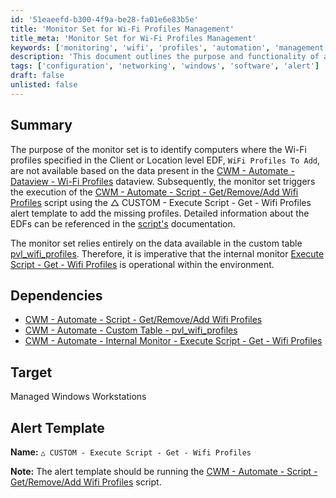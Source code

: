 ```yaml
---
id: '51eaeefd-b300-4f9a-be28-fa01e6e83b5e'
title: 'Monitor Set for Wi-Fi Profiles Management'
title_meta: 'Monitor Set for Wi-Fi Profiles Management'
keywords: ['monitoring', 'wifi', 'profiles', 'automation', 'management']
description: 'This document outlines the purpose and functionality of a monitor set designed to identify computers lacking specified Wi-Fi profiles. It details how the monitor set interacts with the relevant dataview and triggers scripts to ensure proper Wi-Fi configuration on managed Windows workstations.'
tags: ['configuration', 'networking', 'windows', 'software', 'alert']
draft: false
unlisted: false
---
```

## Summary

The purpose of the monitor set is to identify computers where the Wi-Fi profiles specified in the Client or Location level EDF, `WiFi Profiles To Add`, are not available based on the data present in the [CWM - Automate - Dataview - Wi-Fi Profiles](https://proval.itglue.com/DOC-5078775-12979850) dataview. Subsequently, the monitor set triggers the execution of the [CWM - Automate - Script - Get/Remove/Add Wifi Profiles](https://proval.itglue.com/DOC-5078775-12979854) script using the △ CUSTOM - Execute Script - Get - Wifi Profiles alert template to add the missing profiles. Detailed information about the EDFs can be referenced in the [script's](https://proval.itglue.com/DOC-5078775-12979854) documentation.

The monitor set relies entirely on the data available in the custom table [pvl_wifi_profiles](https://proval.itglue.com/5078775/docs/12979849). Therefore, it is imperative that the internal monitor [Execute Script - Get - Wifi Profiles](https://proval.itglue.com/5078775/docs/12979845) is operational within the environment.

## Dependencies

- [CWM - Automate - Script - Get/Remove/Add Wifi Profiles](https://proval.itglue.com/DOC-5078775-12979854)
- [CWM - Automate - Custom Table - pvl_wifi_profiles](https://proval.itglue.com/DOC-5078775-12979849)
- [CWM - Automate - Internal Monitor - Execute Script - Get - Wifi Profiles](https://proval.itglue.com/DOC-5078775-12979845)

## Target

Managed Windows Workstations

## Alert Template

**Name:** `△ CUSTOM - Execute Script - Get - Wifi Profiles`

**Note:** The alert template should be running the [CWM - Automate - Script - Get/Remove/Add Wifi Profiles](https://proval.itglue.com/DOC-5078775-12979854) script.












